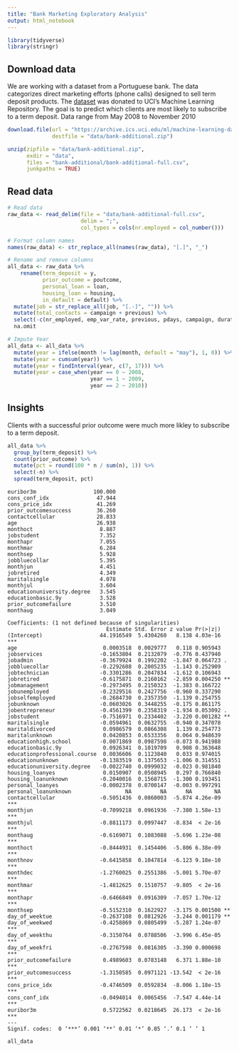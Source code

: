 ```yaml
---
title: "Bank Marketing Exploratory Analysis"
output: html_notebook
---
```


```r
library(tidyverse)
library(stringr)
```

## Download data

We are working with a dataset from a Portuguese bank.  The data categorizes direct marketing efforts (phone calls) designed to sell term deposit products.  The [dataset](https://archive.ics.uci.edu/ml/datasets/Bank+Marketing) was donated to UCI's Machine Learning Repository. The goal is to predict which clients are most likely to subscribe to a term deposit. Data range from May 2008 to November 2010


```r
download.file(url = "https://archive.ics.uci.edu/ml/machine-learning-databases/00222/bank-additional.zip",
              destfile = "data/bank-additional.zip")

unzip(zipfile = "data/bank-additional.zip", 
      exdir = "data", 
      files = "bank-additional/bank-additional-full.csv", 
      junkpaths = TRUE)
```

## Read data

```r
# Read data
raw_data <- read_delim(file = "data/bank-additional-full.csv", 
                       delim = ";", 
                       col_types = cols(nr.employed = col_number())) 

# Format column names
names(raw_data) <- str_replace_all(names(raw_data), "[.]", "_")

# Rename and remove columns
all_data <- raw_data %>%
    rename(term_deposit = y,
           prior_outcome = poutcome,
           personal_loan = loan,
           housing_loan = housing,
           in_default = default) %>%
  mutate(job = str_replace_all(job, "[.-]", "")) %>%
  mutate(total_contacts = campaign + previous) %>%
  select(-c(nr_employed, emp_var_rate, previous, pdays, campaign, duration)) %>%
  na.omit

# Impute Year
all_data <- all_data %>%
  mutate(year = ifelse(month != lag(month, default = "may"), 1, 0)) %>%
  mutate(year = cumsum(year)) %>%
  mutate(year = findInterval(year, c(7, 17))) %>%
  mutate(year = case_when(year == 0 ~ 2008,
                          year == 1 ~ 2009,
                          year == 2 ~ 2010))
```

## Insights

Clients with a successful prior outcome were much more likley to subscribe to a term deposit.

```r
all_data %>%
  group_by(term_deposit) %>%
  count(prior_outcome) %>%
  mutate(pct = round(100 * n / sum(n), 1)) %>%
  select(-n) %>%
  spread(term_deposit, pct)
```

```
euribor3m                  100.000
cons_conf_idx               47.944
cons_price_idx              41.269
prior_outcomesuccess        36.260
contactcellular             28.833
age                         26.938
monthoct                     8.887
jobstudent                   7.352
monthapr                     7.055
monthmar                     6.284
monthsep                     5.928
jobbluecollar                5.395
monthjun                     4.451
jobretired                   4.349
maritalsingle                4.078
monthjul                     3.604
educationuniversity.degree   3.545
educationbasic.9y            3.528
prior_outcomefailure         3.510
monthaug                     3.049
```

```
Coefficients: (1 not defined because of singularities)
                               Estimate Std. Error z value Pr(>|z|)    
(Intercept)                  44.1916549  5.4304260   8.138 4.03e-16 ***
age                           0.0003518  0.0029777   0.118 0.905943    
jobservices                  -0.1653804  0.2132079  -0.776 0.437940    
jobadmin                     -0.3679924  0.1992202  -1.847 0.064723 .  
jobbluecollar                -0.2292608  0.2005235  -1.143 0.252909    
jobtechnician                -0.3301286  0.2047834  -1.612 0.106943    
jobretired                   -0.6175871  0.2160162  -2.859 0.004250 ** 
jobmanagement                -0.2973495  0.2150323  -1.383 0.166722    
jobunemployed                -0.2329516  0.2427756  -0.960 0.337290    
jobselfemployed              -0.2684730  0.2357350  -1.139 0.254755    
jobunknown                   -0.0603026  0.3448255  -0.175 0.861175    
jobentrepreneur              -0.4561399  0.2358319  -1.934 0.053092 .  
jobstudent                   -0.7516971  0.2334402  -3.220 0.001282 ** 
maritalsingle                -0.0594961  0.0632755  -0.940 0.347078    
maritaldivorced               0.0986579  0.0866308   1.139 0.254773    
maritalunknown                0.0420853  0.6533356   0.064 0.948639    
educationhigh.school         -0.0071869  0.0987598  -0.073 0.941988    
educationbasic.9y             0.0926341  0.1019709   0.908 0.363648    
educationprofessional.course  0.0036606  0.1123840   0.033 0.974015    
educationunknown             -0.1383519  0.1375653  -1.006 0.314551    
educationuniversity.degree   -0.0022740  0.0999032  -0.023 0.981840    
housing_loanyes               0.0150907  0.0508945   0.297 0.766840    
housing_loanunknown          -0.2040016  0.1568715  -1.300 0.193451    
personal_loanyes             -0.0002378  0.0700147  -0.003 0.997291    
personal_loanunknown                 NA         NA      NA       NA    
contactcellular              -0.5051436  0.0860003  -5.874 4.26e-09 ***
monthjun                     -0.7099218  0.0961936  -7.380 1.58e-13 ***
monthjul                     -0.8811173  0.0997447  -8.834  < 2e-16 ***
monthaug                     -0.6169071  0.1083088  -5.696 1.23e-08 ***
monthoct                     -0.8444931  0.1454406  -5.806 6.38e-09 ***
monthnov                     -0.6415858  0.1047814  -6.123 9.18e-10 ***
monthdec                     -1.2760025  0.2551386  -5.001 5.70e-07 ***
monthmar                     -1.4812625  0.1510757  -9.805  < 2e-16 ***
monthapr                     -0.6466849  0.0916309  -7.057 1.70e-12 ***
monthsep                     -0.5152310  0.1622927  -3.175 0.001500 ** 
day_of_weektue               -0.2637108  0.0812926  -3.244 0.001179 ** 
day_of_weekwed               -0.4258869  0.0805499  -5.287 1.24e-07 ***
day_of_weekthu               -0.3150764  0.0788506  -3.996 6.45e-05 ***
day_of_weekfri               -0.2767598  0.0816305  -3.390 0.000698 ***
prior_outcomefailure          0.4989603  0.0783148   6.371 1.88e-10 ***
prior_outcomesuccess         -1.3150585  0.0971121 -13.542  < 2e-16 ***
cons_price_idx               -0.4746509  0.0592834  -8.006 1.18e-15 ***
cons_conf_idx                -0.0494014  0.0065456  -7.547 4.44e-14 ***
euribor3m                     0.5722562  0.0218645  26.173  < 2e-16 ***
---
Signif. codes:  0 ‘***’ 0.001 ‘**’ 0.01 ‘*’ 0.05 ‘.’ 0.1 ‘ ’ 1
```

```r
all_data
```


